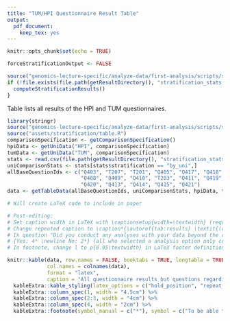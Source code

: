 ```yaml
---
title: "TUM/HPI Questionnaire Result Table"
output:
  pdf_document:
    keep_tex: yes
---
```


```r
knitr::opts_chunk$set(echo = TRUE)
```

```r
forceStratificationOutput <- FALSE
```

```r
source("genomics-lecture-specific/analyze-data/first-analysis/scripts/stratify.R")
if (!file.exists(file.path(getResultDirectory(), "stratification_stats.csv")) | forceStratificationOutput) {
  computeStratificationResults()
}
```

Table \ref{tab:results} lists all results of the HPI and TUM questionnaires.

\renewcommand{\arraystretch}{1.5}

```r
library(stringr)
source("genomics-lecture-specific/analyze-data/first-analysis/scripts/stratify.R")
source("assets/stratification/table.R")
comparisonSpecification <- getComparisonSpecification()
hpiData <- getUniData("HPI", comparisonSpecification)
tumData <- getUniData("TUM", comparisonSpecification)
stats <- read.csv(file.path(getResultDirectory(), "stratification_stats.csv"))
uniComparisonStats <- stats[stats$stratification == "by_uni",]
allBaseQuestionIds <- c("Q403", "T207", "T201", "Q405", "Q417", "Q418", "Q407",
                        "Q408", "Q409", "Q410", "T203", "Q411", "Q419", "Q412",
                        "Q420", "Q413", "Q414", "Q415", "Q421")
data <- getTableData(allBaseQuestionIds, uniComparisonStats, hpiData, tumData, latex = TRUE)
```

```r
# Will create LaTeX code to include in paper

# Post-editing:
# Set caption width in LaTeX with \captionsetup{width=\textwidth} (requires caption package)
# Change repeated caption to \caption*{\autoref{tab:results} \textit{(continued)}}
# In question "Did you conduct any analyses with your data beyond the course?" add HPI results:
# {Yes: 4* \newline No: 2*} (all who selected a analysis option only conducted one analysis)
# In footnote, change l to p{0.95\textwidth} in LaTeX footer definition for line breaks

knitr::kable(data, row.names = FALSE, booktabs = TRUE, longtable = TRUE, escape = FALSE,
             col.names = colnames(data),
             format = "latex",
             caption = "All questionnaire results but questions regarding the motivation to participate in the course. \\newline WT = winter term, ST = summer term.") %>%
  kableExtra::kable_styling(latex_options = c("hold_position", "repeat_header")) %>%
  kableExtra::column_spec(1, width = "4.5cm") %>%
  kableExtra::column_spec(2:3, width = "4cm") %>%
  kableExtra::column_spec(4, width = "2cm") %>%
  kableExtra::footnote(symbol_manual = c("*"), symbol = c("To be able to compare HPI and TUM results for this question, the response of an HPI participant is treated as ``Yes\" if at least one analysis was selected."))
```

